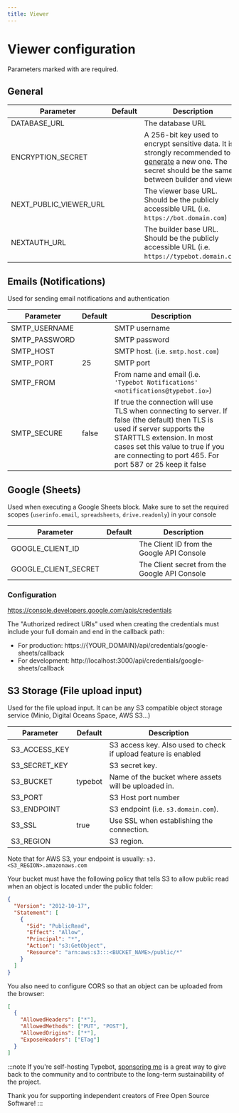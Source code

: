 ```yaml
---
title: Viewer
---
```



# Viewer configuration

Parameters marked with <Asterix/> are required.

## General

| Parameter                         | Default | Description                                                                                                                                                                                                                                 |
| --------------------------------- | ------- | ------------------------------------------------------------------------------------------------------------------------------------------------------------------------------------------------------------------------------------------- |
| DATABASE_URL <Asterix/>           |         | The database URL                                                                                                                                                                                                                            |
| ENCRYPTION_SECRET <Asterix/>      |         | A 256-bit key used to encrypt sensitive data. It is strongly recommended to [generate](https://www.allkeysgenerator.com/Random/Security-Encryption-Key-Generator.aspx) a new one. The secret should be the same between builder and viewer. |
| NEXT_PUBLIC_VIEWER_URL <Asterix/> |         | The viewer base URL. Should be the publicly accessible URL (i.e. `https://bot.domain.com`)                                                                                                                                                  |
| NEXTAUTH_URL <Asterix/>           |         | The builder base URL. Should be the publicly accessible URL (i.e. `https://typebot.domain.com`)                                                                                                                                             |

## Emails (Notifications)

Used for sending email notifications and authentication

| Parameter     | Default | Description                                                                                                                                                                                                                                                |
| ------------- | ------- | ---------------------------------------------------------------------------------------------------------------------------------------------------------------------------------------------------------------------------------------------------------- |
| SMTP_USERNAME |         | SMTP username                                                                                                                                                                                                                                              |
| SMTP_PASSWORD |         | SMTP password                                                                                                                                                                                                                                              |
| SMTP_HOST     |         | SMTP host. (i.e. `smtp.host.com`)                                                                                                                                                                                                                          |
| SMTP_PORT     | 25      | SMTP port                                                                                                                                                                                                                                                  |
| SMTP_FROM     |         | From name and email (i.e. `'Typebot Notifications' <notifications@typebot.io>`)                                                                                                                                                                            |
| SMTP_SECURE   | false   | If true the connection will use TLS when connecting to server. If false (the default) then TLS is used if server supports the STARTTLS extension. In most cases set this value to true if you are connecting to port 465. For port 587 or 25 keep it false |

## Google (Sheets)

Used when executing a Google Sheets block. Make sure to set the required scopes (`userinfo.email`, `spreadsheets`, `drive.readonly`) in your console

| Parameter            | Default | Description                                   |
| -------------------- | ------- | --------------------------------------------- |
| GOOGLE_CLIENT_ID     |         | The Client ID from the Google API Console     |
| GOOGLE_CLIENT_SECRET |         | The Client secret from the Google API Console |

### Configuration

https://console.developers.google.com/apis/credentials

The "Authorized redirect URIs" used when creating the credentials must include your full domain and end in the callback path:

- For production: https://{YOUR_DOMAIN}/api/credentials/google-sheets/callback
- For development: http://localhost:3000/api/credentials/google-sheets/callback

## S3 Storage (File upload input)

Used for the file upload input. It can be any S3 compatible object storage service (Minio, Digital Oceans Space, AWS S3...)

| Parameter     | Default | Description                                                    |
| ------------- | ------- | -------------------------------------------------------------- |
| S3_ACCESS_KEY |         | S3 access key. Also used to check if upload feature is enabled |
| S3_SECRET_KEY |         | S3 secret key.                                                 |
| S3_BUCKET     | typebot | Name of the bucket where assets will be uploaded in.           |
| S3_PORT       |         | S3 Host port number                                            |
| S3_ENDPOINT   |         | S3 endpoint (i.e. `s3.domain.com`).                            |
| S3_SSL        | true    | Use SSL when establishing the connection.                      |
| S3_REGION     |         | S3 region.                                                     |

Note that for AWS S3, your endpoint is usually: `s3.<S3_REGION>.amazonaws.com`

Your bucket must have the following policy that tells S3 to allow public read when an object is located under the public folder:

```json
{
  "Version": "2012-10-17",
  "Statement": [
    {
      "Sid": "PublicRead",
      "Effect": "Allow",
      "Principal": "*",
      "Action": "s3:GetObject",
      "Resource": "arn:aws:s3:::<BUCKET_NAME>/public/*"
    }
  ]
}
```

You also need to configure CORS so that an object can be uploaded from the browser:

```json
[
  {
    "AllowedHeaders": ["*"],
    "AllowedMethods": ["PUT", "POST"],
    "AllowedOrigins": ["*"],
    "ExposeHeaders": ["ETag"]
  }
]
```

:::note
If you're self-hosting Typebot, [sponsoring me](https://github.com/sponsors/baptisteArno) is a great way to give back to the community and to contribute to the long-term sustainability of the project.

<SponsorButton />

Thank you for supporting independent creators of Free Open Source Software!
:::

